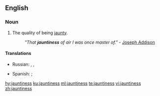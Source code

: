 ==English==

===Noun===
{{en-noun|~|es}}

# The quality of being [[jaunty]].
#: ''"That '''jauntiness''' of air I was once master of."'' - [[w:Joseph Addison|Joseph Addison]]

====Translations====
{{trans-top|quality of being jaunty}}
* Russian: {{t+|ru|изя́щество|n}}, {{t+|ru|грацио́зность|f}}, {{t+|ru|элега́нтность|f}}
{{trans-mid}}
* Spanish: {{t+|es|animación|f}}; {{t+|es|vivacidad|f}}
{{trans-bottom}}

[[hy:jauntiness]]
[[ku:jauntiness]]
[[ml:jauntiness]]
[[te:jauntiness]]
[[vi:jauntiness]]
[[zh:jauntiness]]